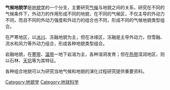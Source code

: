'''气候地貌学'''是[[地貌学|地貌学]]的一个分支，主要研究[[气候|气候]]与地貌之间的关系，研究在不同的气候条件下，外动力的作用形成不同的地貌，在不同的气候区，不仅主导的外动力不同，而且不同的外动力强度和外动力的组合也不同，形成不同的气候地貌类型组合。

在严寒地区，以[[冰川|冰川]]、冻融地貌为主，但在冰缘区，冻融是主导外动力，但雪融、流水和风力等外动力组合，形成各种地貌类型组合。

岩融地貌，在[[寒带|寒带]]、[[温带|温带]]一地下岩溶为主，各种溶洞发育；但在[[热带|热带]]湿润地区，则以石林、[[天坑|天坑]]等为其特征。

各种组合地貌可以为研究当地气候和地貌的演化过程研究提供重要资料。

{{地貌学}}


[[Category:地貌学|Category:地貌学]]
[[Category:地球科学|Category:地球科学]]